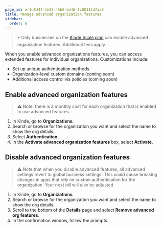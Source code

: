 ```yaml
---
page_id: ef1d8444-4e31-45b0-bd46-fc00111d7aa8
title: Manage advanced organization features
sidebar:
  order: 6
---
```


> ⚡ Only businesses on the [Kinde Scale plan](https://kinde.com/pricing/) can enable advanced organization features. Additional fees apply.

When you enable advanced organizations features, you can access extended features for individual organizations. Customizations include:

- Set up unique authentication methods
- Organization-level custom domains (coming soon)
- Additional access control via policies (coming soon)

## Enable advanced organization features

> ⚠️ Note: there is a monthly cost for each organization that is enabled to use advanced features.

1. In Kinde, go to **Organizations**.
2. Search or browse for the organization you want and select the name to show the org details.
3. Select **Authentication**.
4. In the **Activate advanced organization features** box, select **Activate**.

## Disable advanced organization features

> ⚠️ Note that when you disable advanced features, all advanced settings revert to global business settings. This could cause breaking changes in apps that rely on custom authentication for the organization. Your next bill will also be adjusted.

1. In Kinde, go to **Organizations**.
2. Search or browse for the organization you want and select the name to show the org details.
3. Scroll to the bottom of the **Details** page and select **Remove advanced org features**.
4. In the confirmation window, follow the prompts.
